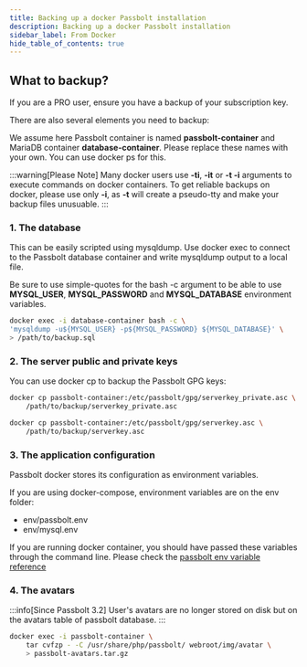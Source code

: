 ```yaml
---
title: Backing up a docker Passbolt installation
description: Backing up a docker Passbolt installation
sidebar_label: From Docker
hide_table_of_contents: true
---
```



<Prerequisites />

## What to backup?

If you are a PRO user, ensure you have a backup of your subscription key.

There are also several elements you need to backup:

We assume here Passbolt container is named __passbolt-container__ and MariaDB container __database-container__. Please replace these names with your own. You can use docker ps for this.

:::warning[Please Note]
Many docker users use __-ti__, __-it__ or __-t -i__ arguments to execute commands on docker containers. To get reliable backups on docker, please use only __-i__, as __-t__ will create a pseudo-tty and make your backup files unusuable.
:::

### 1. The database

This can be easily scripted using mysqldump. Use docker exec to connect to the Passbolt database container and write mysqldump output to a local file.

Be sure to use simple-quotes for the bash -c argument to be able to use __MYSQL_USER__, __MYSQL_PASSWORD__ and __MYSQL_DATABASE__ environment variables.

```bash
docker exec -i database-container bash -c \
'mysqldump -u${MYSQL_USER} -p${MYSQL_PASSWORD} ${MYSQL_DATABASE}' \
> /path/to/backup.sql
```

### 2. The server public and private keys

You can use docker cp to backup the Passbolt GPG keys:

```bash
docker cp passbolt-container:/etc/passbolt/gpg/serverkey_private.asc \
    /path/to/backup/serverkey_private.asc
```
```bash
docker cp passbolt-container:/etc/passbolt/gpg/serverkey.asc \
    /path/to/backup/serverkey.asc
```

### 3. The application configuration
Passbolt docker stores its configuration as environment variables.

If you are using docker-compose, environment variables are on the env folder:

* env/passbolt.env
* env/mysql.env

If you are running docker container, you should have passed these variables through the command line. Please check the [passbolt env variable reference](https://help.passbolt.com/configure/environment/reference.html)

### 4. The avatars

:::info[Since Passbolt 3.2]
User's avatars are no longer stored on disk but on the avatars table of passbolt database.
:::

```bash
docker exec -i passbolt-container \
    tar cvfzp - -C /usr/share/php/passbolt/ webroot/img/avatar \
    > passbolt-avatars.tar.gz
```

<BackupList />
<MigrateOldToNew />
<SecretKeys />